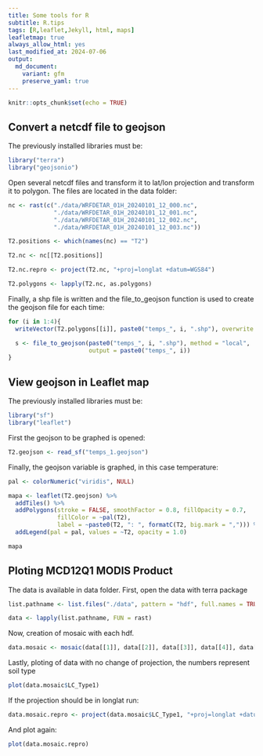 ```yaml
---
title: Some tools for R
subtitle: R.tips
tags: [R,leaflet,Jekyll, html, maps]
leafletmap: true
always_allow_html: yes
last_modified_at: 2024-07-06
output: 
  md_document:
    variant: gfm
    preserve_yaml: true
---
```


```r
knitr::opts_chunk$set(echo = TRUE)

```


## Convert a netcdf file to geojson

The previously installed libraries must be:
```r
library("terra")
library("geojsonio")
```

Open several netcdf files and transform it to lat/lon projection and transform it to polygon. The files are located in the data folder:
```r
nc <- rast(c("./data/WRFDETAR_01H_20240101_12_000.nc",
             "./data/WRFDETAR_01H_20240101_12_001.nc",
             "./data/WRFDETAR_01H_20240101_12_002.nc",
             "./data/WRFDETAR_01H_20240101_12_003.nc"))

T2.positions <- which(names(nc) == "T2")

T2.nc <- nc[[T2.positions]]

T2.nc.repro <- project(T2.nc, "+proj=longlat +datum=WGS84")

T2.polygons <- lapply(T2.nc, as.polygons)
```

Finally, a shp file is written and the file_to_geojson function is used to create the geojson file for each time:
```r
for (i in 1:4){
  writeVector(T2.polygons[[i]], paste0("temps_", i, ".shp"), overwrite = TRUE)

  s <- file_to_geojson(paste0("temps_", i, ".shp"), method = "local",
                       output = paste0("temps_", i))
}
```


## View geojson in Leaflet map

The previously installed libraries must be:
```r
library("sf")
library("leaflet")
```

First the geojson to be graphed is opened:
```r
T2.geojson <- read_sf("temps_1.geojson") 
```

Finally, the geojson variable is graphed, in this case temperature:
```r
pal <- colorNumeric("viridis", NULL)

mapa <- leaflet(T2.geojson) %>%
  addTiles() %>%
  addPolygons(stroke = FALSE, smoothFactor = 0.8, fillOpacity = 0.7,
              fillColor = ~pal(T2),
              label = ~paste0(T2, ": ", formatC(T2, big.mark = ","))) %>%
  addLegend(pal = pal, values = ~T2, opacity = 1.0)

mapa
```


## Ploting MCD12Q1 MODIS Product

The data is available in data folder. First, open the data with terra package
```r
list.pathname <- list.files("./data", pattern = "hdf", full.names = TRUE)

data <- lapply(list.pathname, FUN = rast)
```

Now, creation of mosaic with each hdf.
```r
data.mosaic <- mosaic(data[[1]], data[[2]], data[[3]], data[[4]], data[[5]], data[[6]], data[[7]], data[[8]], data[[9]])
```

Lastly, ploting of data with no change of projection, the numbers represent soil type
```r
plot(data.mosaic$LC_Type1)
```

If the projection should be in longlat run:
```r
data.mosaic.repro <- project(data.mosaic$LC_Type1, "+proj=longlat +datum=WGS84", method = "bilinear")
```

And plot again:
```r
plot(data.mosaic.repro)
```